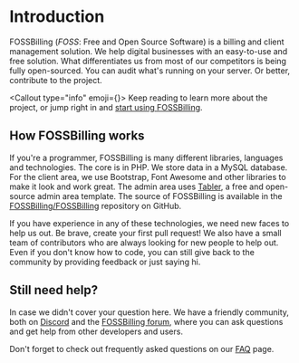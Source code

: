 
# Introduction

FOSSBilling (*FOSS*: Free and Open Source Software) is a billing and client management solution. We help digital businesses with an easy-to-use and free solution. What differentiates us from most of our competitors is being fully open-sourced. You can audit what's running on your server. Or better, contribute to the project.

<Callout type="info" emoji={<FontAwesomeIcon icon={faScrewdriverWrench} />}>
    Keep reading to learn more about the project, or jump right in and [start using FOSSBilling](/docs/getting-started).
</Callout>

## How FOSSBilling works
If you're a programmer, FOSSBilling is many different libraries, languages and technologies. The core is in PHP. We store data in a MySQL database. For the client area, we use Bootstrap, Font Awesome and other libraries to make it look and work great. The admin area uses [Tabler](https://tabler.io), a free and open-source admin area template. The source of FOSSBilling is available in the [FOSSBilling/FOSSBilling](https://github.com/FOSSBilling/FOSSBilling) repository on GitHub.

If you have experience in any of these technologies, we need new faces to help us out. Be brave, create your first pull request! We also have a small team of contributors who are always looking for new people to help out. Even if you don't know how to code, you can still give back to the community by providing feedback or just saying hi.

## Still need help?
In case we didn't cover your question here. We have a friendly community, both on [Discord](https://fossbilling.org/discord) and the [FOSSBilling forum](https://forum.fossbilling.org), where you can ask questions and get help from other developers and users.

Don't forget to check out frequently asked questions on our [FAQ](/docs/faq) page.
